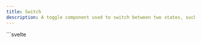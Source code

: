 ```yaml
---
title: Switch
description: A toggle component used to switch between two states, such as on and off.
---
```


<Tabs>
  <TabItem label="Preview">
    <SwitchPreview />
  </TabItem>
  <TabItem label="Usage">
    ```svelte
    <script lang="ts">
      import { Switch } from "@dxdns/feflow"

      const sizes = ["xs", "sm", "md", "lg", "xl"]
    </script>

    <div
      style="
        max-width: 300px; 
        margin: 3rem auto; 
        line-height: 3;
        "
    >
      <Switch />

      <Switch>
        {#snippet label()}
          <span style="color: aqua;">label custom snippet</span>
        {/snippet}
      </Switch>

      <Switch size="md">
        <svg
          xmlns="http://www.w3.org/2000/svg"
          viewBox="0 0 384 512"
          width="16px"
          height="16px"
          style="margin: 0;"
        >
          <g fill="blue">
            <path
              d="m223.5 32c-123.5 0-223.5 100.3-223.5 224s100 224 223.5 224c60.6 0 115.5-24.2 155.8-63.4 5-4.9 6.3-12.5 3.1-18.7s-10.1-9.7-17-8.5c-9.8 1.7-19.8 2.6-30.1 2.6-96.9 0-175.5-78.8-175.5-176 0-65.8 36-123.1 89.3-153.3 6.1-3.5 9.2-10.5 7.7-17.3s-7.3-11.9-14.3-12.5c-6.3-.5-12.6-.8-19-.8z"
            >
            </path>
          </g>
        </svg>

        <svg
          xmlns="http://www.w3.org/2000/svg"
          viewBox="0 0 24 24"
          width="16px"
          height="16px"
          style="margin: 0;"
        >
          <g fill="#ffd43b">
            <circle r="5" cy="12" cx="12"></circle>
            <path
              d="m21 13h-1a1 1 0 0 1 0-2h1a1 1 0 0 1 0 2zm-17 0h-1a1 1 0 0 1 0-2h1a1 1 0 0 1 0 2zm13.66-5.66a1 1 0 0 1 -.66-.29 1 1 0 0 1 0-1.41l.71-.71a1 1 0 1 1 1.41 1.41l-.71.71a1 1 0 0 1 -.75.29zm-12.02 12.02a1 1 0 0 1 -.71-.29 1 1 0 0 1 0-1.41l.71-.66a1 1 0 0 1 1.41 1.41l-.71.71a1 1 0 0 1 -.7.24zm6.36-14.36a1 1 0 0 1 -1-1v-1a1 1 0 0 1 2 0v1a1 1 0 0 1 -1 1zm0 17a1 1 0 0 1 -1-1v-1a1 1 0 0 1 2 0v1a1 1 0 0 1 -1 1zm-5.66-14.66a1 1 0 0 1 -.7-.29l-.71-.71a1 1 0 0 1 1.41-1.41l.71.71a1 1 0 0 1 0 1.41 1 1 0 0 1 -.71.29zm12.02 12.02a1 1 0 0 1 -.7-.29l-.66-.71a1 1 0 0 1 1.36-1.36l.71.71a1 1 0 0 1 0 1.41 1 1 0 0 1 -.71.24z"
            >
            </path>
          </g>
        </svg>
      </Switch>

      <Switch size="xl">
        {@const style = "font-size: 14px; font-weight: bold;"}
        <span style={`${style} color: green;`}>ON</span>
        <span style={`${style} color: red;`}>OFF</span>
      </Switch>

      {#each sizes as size, i}
        <Switch
          disabled={i === 0}
          checked={i === 1}
          indicatorColor={{ unchecked: undefined, checked: i % 2 ? "blue" : "red" }}
          style={i !== 0 ? `background: ${i % 2 ? "red" : "green"}` : undefined}
          size={size as any}
          label={size}
        />
      {/each}
    </div>
    ```
  </TabItem>
</Tabs>